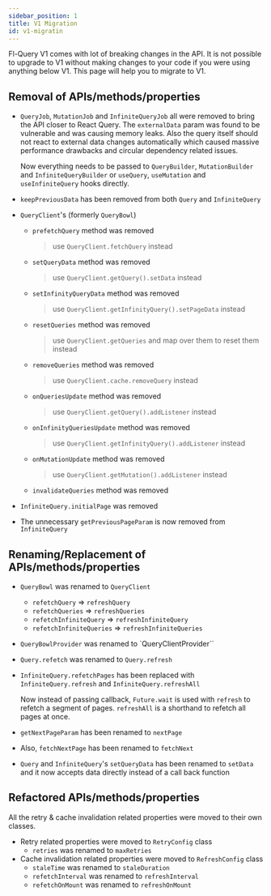 ```yaml
---
sidebar_position: 1
title: V1 Migration
id: v1-migratin
---
```


Fl-Query V1 comes with lot of breaking changes in the API. It is not possible to upgrade to V1 without making changes to your code if you were using anything below V1. This page will help you to migrate to V1.

## Removal of APIs/methods/properties

- `QueryJob`, `MutationJob` and `InfiniteQueryJob` all were removed to bring the API closer to React Query. The `externalData` param was found to be vulnerable and was causing memory leaks. Also the query itself should not react to external data changes automatically which caused massive performance drawbacks and circular dependency related issues.

  Now everything needs to be passed to `QueryBuilder`, `MutationBuilder` and `InfiniteQueryBuilder` or `useQuery`, `useMutation` and `useInfiniteQuery` hooks directly.
- `keepPreviousData` has been removed from both `Query` and `InfiniteQuery`
- `QueryClient`'s (formerly `QueryBowl`)
  - `prefetchQuery` method was removed
    
    > use `QueryClient.fetchQuery` instead
  - `setQueryData` method was removed
  
    > use `QueryClient.getQuery().setData` instead
  - `setInfinityQueryData` method was removed 
    
    > use `QueryClient.getInfinityQuery().setPageData` instead
  - `resetQueries` method was removed 
    
    > use `QueryClient.getQueries` and map over them to reset them instead
  - `removeQueries` method was removed 
    
    > use `QueryClient.cache.removeQuery` instead
  - `onQueriesUpdate` method was removed 
    
    > use `QueryClient.getQuery().addListener` instead
  - `onInfinityQueriesUpdate` method was removed 
    
    > use `QueryClient.getInfinityQuery().addListener` instead
  - `onMutationUpdate` method was removed 
    
    > use `QueryClient.getMutation().addListener` instead
  - `invalidateQueries` method was removed
- `InfiniteQuery.initialPage` was removed
- The unnecessary `getPreviousPageParam` is now removed from `InfiniteQuery`

## Renaming/Replacement of APIs/methods/properties

- `QueryBowl` was renamed to `QueryClient`
  - `refetchQuery` => `refreshQuery`
  - `refetchQueries` => `refreshQueries`
  - `refetchInfiniteQuery` => `refreshInfiniteQuery`
  - `refetchInfiniteQueries` => `refreshInfiniteQueries`
- `QueryBowlProvider` was renamed to `QueryClientProvider``
- `Query.refetch` was renamed to `Query.refresh`
- `InfiniteQuery.refetchPages` has been replaced with `InfiniteQuery.refresh` and `InfiniteQuery.refreshAll`

  Now instead of passing callback, `Future.wait` is used with `refresh` to refetch a segment of pages.
  `refreshAll` is a shorthand to refetch all pages at once.
- `getNextPageParam` has been renamed to `nextPage`
- Also, `fetchNextPage` has been renamed to `fetchNext`
- `Query` and `InfiniteQuery`'s `setQueryData` has been renamed to `setData` and it now accepts data directly instead of a call back function

## Refactored APIs/methods/properties

All the retry & cache invalidation related properties were moved to their own classes.

- Retry related properties were moved to `RetryConfig` class
  - `retries` was renamed to `maxRetries`
- Cache invalidation related properties were moved to `RefreshConfig` class
  - `staleTime` was renamed to `staleDuration`
  - `refetchInterval` was renamed to `refreshInterval`
  - `refetchOnMount` was renamed to `refreshOnMount`